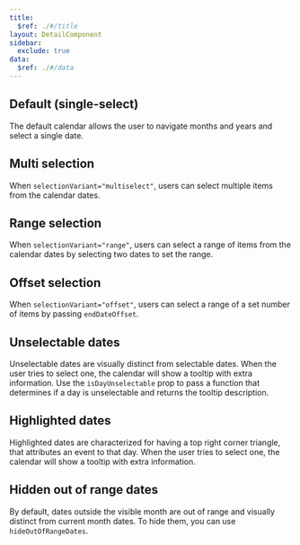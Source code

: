 ```yaml
---
title:
  $ref: ./#/title
layout: DetailComponent
sidebar:
  exclude: true
data:
  $ref: ./#/data
---
```


<LivePreviewControls>
<LivePreview componentName="calendar" exampleName="Default">

## Default (single-select)

The default calendar allows the user to navigate months and years and select a single date.

</LivePreview>

<LivePreview componentName="calendar" displayName="Multi selection" exampleName="MultiSelection">

## Multi selection

When `selectionVariant="multiselect"`, users can select multiple items from the calendar dates.

</LivePreview>
  
<LivePreview componentName="calendar" displayName="Range selection" exampleName="RangeSelection">

## Range selection

When `selectionVariant="range"`, users can select a range of items from the calendar dates by selecting two dates to set the range.

</LivePreview>
  
<LivePreview componentName="calendar" displayName="Offset selection" exampleName="OffsetSelection">

## Offset selection

When `selectionVariant="offset"`, users can select a range of a set number of items by passing `endDateOffset`.

</LivePreview>
  
<LivePreview componentName="calendar" displayName="Unselectable dates" exampleName="UnselectableDates">

## Unselectable dates

Unselectable dates are visually distinct from selectable dates. When the user tries to select one, the calendar will show a tooltip with extra information.
Use the `isDayUnselectable` prop to pass a function that determines if a day is unselectable and returns the tooltip description.

</LivePreview>

<LivePreview componentName="calendar" displayName="Highlighted dates" exampleName="HighlightedDates">

## Highlighted dates

Highlighted dates are characterized for having a top right corner triangle, that attributes an event to that day. When the user tries to select one, the calendar will show a tooltip with extra information.

</LivePreview>

<LivePreview componentName="calendar" displayName="Hidden out of range dates" exampleName="HiddenOutOfRangeDates">

## Hidden out of range dates

By default, dates outside the visible month are out of range and visually distinct from current month dates. To hide them, you can use `hideOutOfRangeDates`.

</LivePreview>

</LivePreviewControls>
